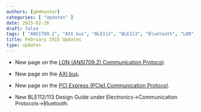 ```yaml
---
authors: [gbmhunter]
categories: [ "Updates" ]
date: 2015-02-28
draft: false
tags: [ "ANSI709.2", "AXI bus", "BLE112", "BLE113", "Bluetooth", "LON", "PCI express", "PCIe" ]
title: February 2015 Updates
type: updates
---
```



* New page on the [LON (ANSI709.2) Communication Protocol](/electronics/communication-protocols/lon-ansi709-2-communication-protocol).

* New page on the [AXI bus](/electronics/communication-protocols/axi-bus).

* New page on the [PCI Express (PCIe) Communication Protocol](/electronics/communication-protocols/pci-express-pcie).

* New BLE112/113 Design Guide under Electronics->Communication Protocols->Bluetooth.

